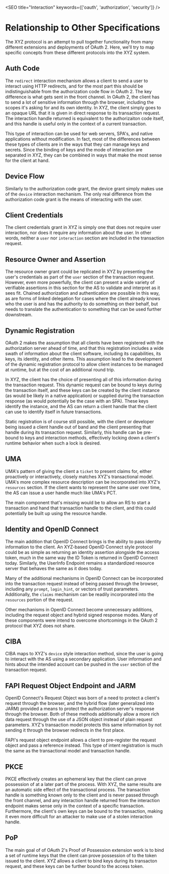 
<SEO title="Interaction" keywords={['oauth', 'authorization', 'security']} />

# Relationship to Other Specifications

The XYZ protocol is an attempt to pull together functionality from many different extensions and deployments of OAuth 2. Here, we'll try to map specific concepts from these different protocols into the XYZ system. 

## Auth Code

The `redirect` <Link to="/interaction">interaction mechanism</Link> allows a client to send a user to interact using HTTP redirects, and for the most part this should be indistinguishable from the authorization code flow in OAuth 2. The key difference is what gets sent in the front channel. In OAuth 2, the client has to send a lot of sensitive information through the browser, including the scopes it's asking for and its own identity. In XYZ, the client simply goes to an opaque URL that it is given in direct response to its transaction request. The interaction handle returned is equivalent to the authorizaiton code itself, and this handle is useful only in the context of a current transaction. 

This type of interaction can be used for web servers, SPA's, and native applications without modification. In fact, most of the differences between these types of clients are in the ways that they can manage keys and secrets. Since the binding of keys and the mode of interaction are separated in XYZ, they can be combined in ways that make the most sense for the client at hand.

## Device Flow

Similarly to the authorization code grant, the device grant simply makes use of the `device` <Link to="/interaction">interaction mechanism</Link>. The only real difference from the authorization code grant is the means of interacting with the user. 

## Client Credentials

The client credentials grant in XYZ is simply one that does not require user interaction, nor does it require any information about the user. In other words, neither a `user` nor `interaction` section are included in the <Link to="/transactionrequest">transaction request</Link>. 

## Resource Owner and Assertion

The resource owner grant could be replicated in XYZ by presenting the user's credentials as part of the `user` section of the transaction request. However, even more powerfully, the client can present a wide variety of verifiable assertions in this section for the AS to validate and interpret as it sees fit. Chained authorization and authentication are possible in this way, as are forms of linked delegation for cases where the client already knows who the user is and has the authority to do something on their behalf, but needs to translate the authentication to something that can be used further downstream. 

## Dynamic Registration

OAuth 2 makes the assumption that all clients have been registered with the authorization server ahead of time, and that this registration includes a wide swath of information about the client software, including its capabilities, its keys, its identity, and other items. This assumption lead to the development of the dynamic registration protocol to allow client instances to be managed at runtime, but at the cost of an additional round trip.

In XYZ, the client has the choice of presenting all of this information during the transaction request. This dynamic request can be bound to keys during the transaction itself, and these keys can be created by the client instance (as would be likely in a native application) or supplied during the transaction response (as would potentially be the case with an SPA). These keys identify the instance, and the AS can return a client handle that the client can use to identify itself in future transactions. 

Static registration is of course still possible, with the client or developer being issued a client handle out of band and the client presenting that handle during its transaction request. Similarly, this handle can be pre-bound to keys and interaction methods, effectively locking down a client's runtime behavior when such a lock is desired. 

## UMA

UMA's pattern of giving the client a `ticket` to present claims for, either proactively or interactively, closely matches XYZ's transactional model. UMA's more complex resource description can be incorporated into XYZ's `resources` section. If the client wants to represent the same user over time, the AS can issue a user handle much like UMA's PCT. 

The main component that's missing would be to allow an RS to start a transaction and hand that transaction handle to the client, and this could potentially be built up using the resource handle. 

## Identity and OpenID Connect

The main addition that OpenID Connect brings is the ability to pass identity information to the client. An XYZ-based OpenID Connect style protocol could be as simple as returning an identity assertion alongside the access token, much in the same way the ID Token is returned in OpenID Connect today. Similarly, the UserInfo Endpoint remains a standardized resource server that behaves the same as it does today.

Many of the additional mechanisms in OpenID Connect can be incorporated into the transaction request instead of being passed through the browser, including any `prompt`, `login_hint`, or vectors of trust parameters. Additionally, the `claims` mechanism can be readily incorporated into the `resources` portion of the request. 

Other mechanisms in OpenID Connect become unnecessary additions, including the request object and hybrid signed response modes. Many of these components were intend to overcome shortcomings in the OAuth 2 protocol that XYZ does not share. 

## CIBA

CIBA maps to XYZ's `device` style interaction method, since the user is going to interact with the AS using a secondary application. User information and hints about the intended account can be pushed in the `user` section of the transaction request. 

## FAPI Request Object Endpoint and JARM

OpenID Connect's Request Object was born of a need to protect a client's request through the browser, and the hybrid flow (later generalized into JARM) provided a means to protect the authorization server's response through the browser. Both of these methods additionally allow a more rich data request through the use of a JSON object instead of plain request parameters. XYZ's transaction model protects this same information by not sending it through the browser redirects in the first place. 

FAPI's request object endpoint allows a client to pre-register the request object and pass a reference instead. This type of intent registration is much the same as the transactional model and transaction handle. 

## PKCE

PKCE effectively creates an ephemeral key that the client can prove possession of at a later part of the process. With XYZ, the same results are an automatic side effect of the transactional process. The transaction handle is something known only to the client and is never passed through the front channel, and any interaction handle returned from the interaction endpoint makes sense only in the context of a specific transaction. Furthermore, the client's own keys can be bound to the transaction, making it even more difficult for an attacker to make use of a stolen interaction handle. 

## PoP

The main goal of of OAuth 2's Proof of Possession extension work is to bind a set of runtime keys that the client can prove possession of to the token issued to the client. XYZ allows a client to bind keys during its transacton request, and these keys can be further bound to the access token. 